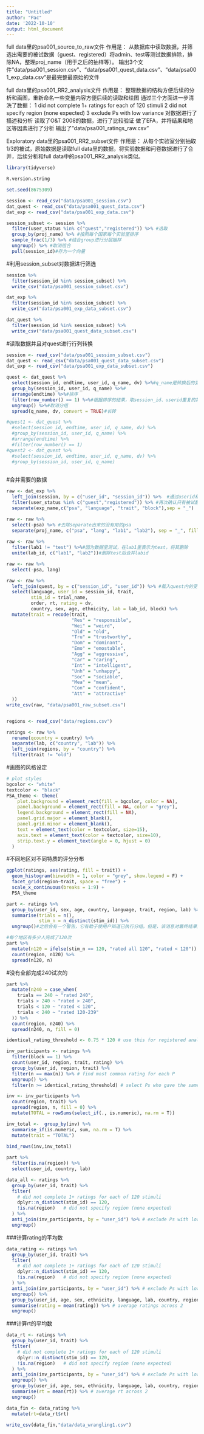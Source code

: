 ```yaml
---
title: "Untitled"
author: "Pac"
date: '2022-10-10'
output: html_document
---
```




full data里的psa001_source_to_raw文件
作用是：
  从数据库中读取数据，并筛选出需要的被试数据（guest、registered）将admin、test等测试数据排除，排除NA，整理proj_name（用于之后的抽样等）。
  输出3个文件"data/psa001_session.csv"、"data/psa001_quest_data.csv"、"data/psa001_exp_data.csv"是最完整最原始的文件

full data里的psa001_RR2_analysis文件
作用是：
  整理数据的结构方便后续的分析和画图，重新命名一些变量内容方便后续的读取和绘图
  通过三个方面进一步清洗了数据：
1 did not complete 1+ ratings for each of 120 stimuli
2 did not specify region (none expected)
3 exclude Ps with low variance
  对数据进行了描述和分析
  读取了O&T 2008的数据，进行了比较验证
  做了EFA，并将结果和地区等因素进行了分析
输出了"data/psa001_ratings_raw.csv"

Exploratory data里的psa001_RR2_subset文件
作用是：
  从每个实验室分别抽取1/3的被试，原始数据是读取full data里的数据，将实验数据和问卷数据进行了合并，后续分析和full data中的psa001_RR2_analysis类似。

```r
library(tidyverse)

R.version.string

set.seed(8675309)
```

```r
session <- read_csv("data/psa001_session.csv")
dat_quest <- read_csv("data/psa001_quest_data.csv")
dat_exp <- read_csv("data/psa001_exp_data.csv")

```

```r
session_subset <- session %>% 
  filter(user_status %in% c("guest","registered")) %>% #选取
  group_by(proj_name) %>% #按照每个国家每个实验室排序
  sample_frac(1/3) %>% #结合group进行分层抽样
  ungroup() %>% #取消组合
  pull(session_id)#存为一个向量

```

#利用session_subset对数据进行筛选
```r
session %>%
  filter(session_id %in% session_subset) %>%
  write_csv("data/psa001_session_subset.csv")

dat_exp %>%
  filter(session_id %in% session_subset) %>%
  write_csv("data/psa001_exp_data_subset.csv")

dat_quest %>%
  filter(session_id %in% session_subset) %>%
  write_csv("data/psa001_quest_data_subset.csv")
```

#读取数据并且对quest进行行列转换
```r
session <- read_csv("data/psa001_session_subset.csv")
dat_quest <- read_csv("data/psa001_quest_data_subset.csv")
dat_exp <- read_csv("data/psa001_exp_data_subset.csv")
```

```r
quest <- dat_quest %>%
  select(session_id, endtime, user_id, q_name, dv) %>%#q_name是转换后的变量名，dv是转换后的变量值，
  group_by(session_id, user_id, q_name) %>%#
  arrange(endtime) %>%#排序
  filter(row_number() == 1) %>%#根据排序的结果，取session_id、userid重复的第一个批数据（一个字段对应了多个值）
  ungroup() %>%#取消分组
  spread(q_name, dv, convert = TRUE)#长转

#quest1 <- dat_quest %>% 
  #select(session_id, endtime, user_id, q_name, dv) %>% 
  #group_by(session_id, user_id, q_name) %>%
  #arrange(endtime) %>% 
  #filter(row_number() == 1)
#quest2 <- dat_quest %>% 
  #select(session_id, endtime, user_id, q_name, dv) %>% 
  #group_by(session_id, user_id, q_name)
  
```

#合并需要的数据
```r
raw <- dat_exp %>% 
  left_join(session, by = c("user_id", "session_id")) %>%  #通过userid和sessionid共同确定加入的session内容
  filter(user_status %in% c("guest","registered")) %>% #再次确认只有被试数据没有测试数据
  separate(exp_name,c("psa", "language", "trait", "block"),sep = "_")

raw <- raw %>%
  select(-psa) %>% #去除separate出来的没有用的psa
  separate(proj_name, c("psa", "lang", "lab1", "lab2"), sep = "_", fill = "right")#将proj_name拆分
  
raw <- raw %>%
  filter(lab1 != "test") %>%#因为数据里测试，在lab1里表示为test，将其删除
  unite(lab_id, c("lab1", "lab2"))#删除test后合并labid

raw <- raw %>%
  select(-psa, lang)

raw <- raw %>% 
  left_join(quest, by = c("session_id", "user_id")) %>% #载入quest内的变量
  select(language, user_id = session_id, trait, 
         stim_id = trial_name, 
         order, rt, rating = dv,
         country, sex, age, ethnicity, lab = lab_id, block) %>%
  mutate(trait = recode(trait,
                        "Res" = "responsible",
                        "Wei" = "weird",
                        "Old" = "old",
                        "Tru" = "trustworthy",
                        "Dom" = "dominant",
                        "Emo" = "emostable",
                        "Agg" = "aggressive",
                        "Car" = "caring",
                        "Int" = "intelligent",
                        "Unh" = "unhappy",
                        "Soc" = "sociable",
                        "Mea" = "mean",
                        "Con" = "confident",
                        "Att" = "attractive"
  )) 
write_csv(raw, "data/psa001_raw_subset.csv")


regions <- read_csv("data/regions.csv")

ratings <- raw %>% 
  rename(qcountry = country) %>%
  separate(lab, c("country", "lab")) %>%
  left_join(regions, by = "country") %>%
  filter(trait != "old")

```

#画图的风格设定
```r
# plot styles
bgcolor <- "white"
textcolor <- "black"
PSA_theme <- theme(
    plot.background = element_rect(fill = bgcolor, color = NA),
    panel.background = element_rect(fill = NA, color = "grey"),
    legend.background = element_rect(fill = NA),
    panel.grid.major = element_blank(),
    panel.grid.minor = element_blank(),
    text = element_text(color = textcolor, size=15),
    axis.text = element_text(color = textcolor, size=10),
    strip.text.y = element_text(angle = 0, hjust = 0)
  )
```

#不同地区对不同特质的评分分布
```r
ggplot(ratings, aes(rating, fill = trait)) +
  geom_histogram(binwidth = 1, color = "grey", show.legend = F) +
  facet_grid(region~trait, space = "free") +
  scale_x_continuous(breaks = 1:9) +
  PSA_theme
```

```r
part <- ratings %>%
  group_by(user_id, sex, age, country, language, trait, region, lab) %>%
  summarise(trials = n(),
            stim_n = n_distinct(stim_id)) %>%
  ungroup()#之后会有一个警告，它有助于使用户知道已执行分组。但是，该消息对最终结果没有影响

#每个地区有多少人完成了120次
part %>% 
  mutate(n120 = ifelse(stim_n == 120, "rated all 120", "rated < 120")) %>%
  count(region, n120) %>%
  spread(n120, n) 


```
#没有全部完成240试次的
```r
part %>% 
  mutate(n240 = case_when(
    trials == 240 ~ "rated 240", 
    trials > 240 ~ "rated > 240",
    trials < 120 ~ "rated < 120",
    trials < 240 ~ "rated 120-239"
  )) %>%
  count(region, n240) %>%
  spread(n240, n, fill = 0)


```

```r
identical_rating_threshold <- 0.75 * 120 # use this for registered analyses

inv_participants <- ratings %>%
  filter(block == 1) %>%
  count(user_id, region, trait, rating) %>%
  group_by(user_id, region, trait) %>%
  filter(n == max(n)) %>% # find most common rating for each P
  ungroup() %>%
  filter(n >= identical_rating_threshold) # select Ps who gave the same rating to >= 75% of stimuli

inv <- inv_participants %>%
  count(region, trait) %>%
  spread(region, n, fill = 0) %>%
  mutate(TOTAL = rowSums(select_if(., is.numeric), na.rm = T))

inv_total <-  group_by(inv) %>% 
  summarise_if(is.numeric, sum, na.rm = T) %>%
  mutate(trait = "TOTAL")
 
bind_rows(inv,inv_total)
```

```r
part %>% 
  filter(is.na(region)) %>%
  select(user_id, country, lab)
```

```r
data_all <- ratings %>%
  group_by(user_id, trait) %>%
  filter(
    # did not complete 1+ ratings for each of 120 stimuli
    dplyr::n_distinct(stim_id) == 120,      
    !is.na(region)   # did not specify region (none expected)
  ) %>%
  anti_join(inv_participants, by = "user_id") %>% # exclude Ps with low variance
  ungroup()
```

###计算rating的平均数
```r
data_rating <- ratings %>%
  group_by(user_id, trait) %>%
  filter(
    # did not complete 1+ ratings for each of 120 stimuli
    dplyr::n_distinct(stim_id) == 120,      
    !is.na(region)   # did not specify region (none expected)
  ) %>%
  anti_join(inv_participants, by = "user_id") %>% # exclude Ps with low variance
  ungroup() %>%
  group_by(user_id, age, sex, ethnicity, language, lab, country, region, trait, stim_id) %>%
  summarise(rating = mean(rating)) %>% # average ratings across 2 
  ungroup()
```


###计算rt的平均数
```r
data_rt <- ratings %>%
  group_by(user_id, trait) %>%
  filter(
    # did not complete 1+ ratings for each of 120 stimuli
    dplyr::n_distinct(stim_id) == 120,      
    !is.na(region)   # did not specify region (none expected)
  ) %>%
  anti_join(inv_participants, by = "user_id") %>% # exclude Ps with low variance
  ungroup() %>%
  group_by(user_id, age, sex, ethnicity, language, lab, country, region, trait, stim_id ) %>%
  summarise(rt = mean(rt)) %>% # average rt across 2 
  ungroup()
```


```r
data_fin <- data_rating %>% 
  mutate(rt=data_rt$rt)
```

```r
write_csv(data_fin,"data/data_wrangling1.csv")
```


 

